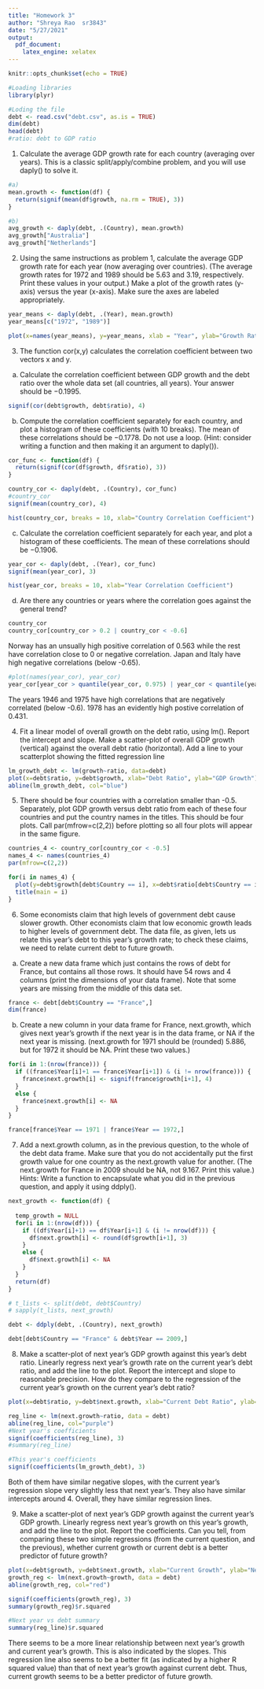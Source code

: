 ---
title: "Homework 3"
author: "Shreya Rao  sr3843"
date: "5/27/2021"
output: 
  pdf_document:
    latex_engine: xelatex
---

```{r setup, include=FALSE}
knitr::opts_chunk$set(echo = TRUE)
```


```{r}
#Loading libraries
library(plyr)

#Loding the file
debt <- read.csv("debt.csv", as.is = TRUE)
dim(debt)
head(debt)
#ratio: debt to GDP ratio
```


1. Calculate the average GDP growth rate for each country (averaging over years). This
is a classic split/apply/combine problem, and you will use daply() to solve it.

```{r}
#a)
mean.growth <- function(df) {
  return(signif(mean(df$growth, na.rm = TRUE), 3))
}

#b)
avg_growth <- daply(debt, .(Country), mean.growth)
avg_growth["Australia"]
avg_growth["Netherlands"]
```


2. Using the same instructions as problem 1, calculate the average GDP growth rate for
each year (now averaging over countries). (The average growth rates for 1972 and
1989 should be 5.63 and 3.19, respectively. Print these values in your output.) Make
a plot of the growth rates (y-axis) versus the year (x-axis). Make sure the axes are
labeled appropriately.

```{r}
year_means <- daply(debt, .(Year), mean.growth)
year_means[c("1972", "1989")]

plot(x=names(year_means), y=year_means, xlab = "Year", ylab="Growth Rate")
```


3. The function cor(x,y) calculates the correlation coefficient between two vectors x
and y.

a. Calculate the correlation coefficient between GDP growth and the debt ratio over
the whole data set (all countries, all years). Your answer should be −0.1995.

```{r}
signif(cor(debt$growth, debt$ratio), 4)
```

b. Compute the correlation coefficient separately for each country, and plot a histogram of these coefficients (with 10 breaks). The mean of these correlations
should be −0.1778. Do not use a loop. (Hint: consider writing a function and
then making it an argument to daply()).

```{r}
cor_func <- function(df) {
  return(signif(cor(df$growth, df$ratio), 3))
}

country_cor <- daply(debt, .(Country), cor_func)
#country_cor
signif(mean(country_cor), 4)

hist(country_cor, breaks = 10, xlab="Country Correlation Coefficient")
```

c. Calculate the correlation coefficient separately for each year, and plot a histogram
of these coefficients. The mean of these correlations should be −0.1906.

```{r}
year_cor <- daply(debt, .(Year), cor_func)
signif(mean(year_cor), 3)

hist(year_cor, breaks = 10, xlab="Year Correlation Coefficient")
```

d. Are there any countries or years where the correlation goes against the general
trend?

```{r}
country_cor
country_cor[country_cor > 0.2 | country_cor < -0.6]
```
Norway has an unsually high positive correlation of 0.563 while the rest have correlation close to 0 or negative correlation.
Japan and Italy have high negative correlations (below -0.65). 

```{r}
#plot(names(year_cor), year_cor)
year_cor[year_cor > quantile(year_cor, 0.975) | year_cor < quantile(year_cor, 0.025)]

```
The years 1946 and 1975 have high correlations that are negatively correlated (below -0.6).
1978 has an evidently high postive correlation of 0.431.


4. Fit a linear model of overall growth on the debt ratio, using lm(). Report the intercept
and slope. Make a scatter-plot of overall GDP growth (vertical) against the overall
debt ratio (horizontal). Add a line to your scatterplot showing the fitted regression
line

```{r}
lm_growth_debt <- lm(growth~ratio, data=debt)
plot(x=debt$ratio, y=debt$growth, xlab="Debt Ratio", ylab="GDP Growth")
abline(lm_growth_debt, col="blue")
```


5. There should be four countries with a correlation smaller than -0.5. Separately, plot
GDP growth versus debt ratio from each of these four countries and put the country names in the titles. This should be four plots. Call par(mfrow=c(2,2)) before
plotting so all four plots will appear in the same figure.

```{r}
countries_4 <- country_cor[country_cor < -0.5]
names_4 <- names(countries_4)
par(mfrow=c(2,2))

for(i in names_4) {
  plot(y=debt$growth[debt$Country == i], x=debt$ratio[debt$Country == i], xlab="Debt Ratio", ylab="GDP Growth")
  title(main = i)
}
```


6. Some economists claim that high levels of government debt cause slower growth. Other
economists claim that low economic growth leads to higher levels of government debt.
The data file, as given, lets us relate this year’s debt to this year’s growth rate; to
check these claims, we need to relate current debt to future growth.

a. Create a new data frame which just contains the rows of debt for France, but
contains all those rows. It should have 54 rows and 4 columns (print the dimensions of your data frame). Note that some years are missing from the middle of
this data set.

```{r}
france <- debt[debt$Country == "France",]
dim(france)
```

b. Create a new column in your data frame for France, next.growth, which gives
next year’s growth if the next year is in the data frame, or NA if the next year is missing. (next.growth for 1971 should be (rounded) 5.886, but for 1972 it
should be NA. Print these two values.)
```{r}

for(i in 1:(nrow(france))) {
  if ((france$Year[i]+1 == france$Year[i+1]) & (i != nrow(france))) { 
    france$next.growth[i] <- signif(france$growth[i+1], 4)
  }
  else { 
    france$next.growth[i] <- NA 
  }
}

france[france$Year == 1971 | france$Year == 1972,]
```


7. Add a next.growth column, as in the previous question, to the whole of the debt
data frame. Make sure that you do not accidentally put the first growth value for one
country as the next.growth value for another. (The next.growth for France in 2009
should be NA, not 9.167. Print this value.) Hints: Write a function to encapsulate
what you did in the previous question, and apply it using ddply().

```{r}
next_growth <- function(df) {
  
  temp_growth = NULL
  for(i in 1:(nrow(df))) {
    if ((df$Year[i]+1) == df$Year[i+1] & (i != nrow(df))) { 
      df$next.growth[i] <- round(df$growth[i+1], 3)
    }
    else { 
      df$next.growth[i] <- NA 
    }
  }
  return(df)
}

# t_lists <- split(debt, debt$Country)
# sapply(t_lists, next_growth)

debt <- ddply(debt, .(Country), next_growth)

debt[debt$Country == "France" & debt$Year == 2009,]
```


8. Make a scatter-plot of next year’s GDP growth against this year’s debt ratio. Linearly
regress next year’s growth rate on the current year’s debt ratio, and add the line to the
plot. Report the intercept and slope to reasonable precision. How do they compare
to the regression of the current year’s growth on the current year’s debt ratio?

```{r}
plot(x=debt$ratio, y=debt$next.growth, xlab="Current Debt Ratio", ylab="Next Year's Growth Rate")

reg_line <- lm(next.growth~ratio, data = debt)
abline(reg_line, col="purple")
#Next year's coefficients
signif(coefficients(reg_line), 3)
#summary(reg_line)

#This year's coefficients
signif(coefficients(lm_growth_debt), 3)
```
Both of them have similar negative slopes, with the current year's regression slope very slightly less that next year's. They also have similar intercepts around 4. 
Overall, they have similar regression lines. 


9. Make a scatter-plot of next year’s GDP growth against the current year’s GDP growth.
Linearly regress next year’s growth on this year’s growth, and add the line to the plot.
Report the coefficients. Can you tell, from comparing these two simple regressions
(from the current question, and the previous), whether current growth or current debt
is a better predictor of future growth?

```{r}
plot(x=debt$growth, y=debt$next.growth, xlab="Current Growth", ylab="Next Year Growth")
growth_reg <- lm(next.growth~growth, data = debt)
abline(growth_reg, col="red")

signif(coefficients(growth_reg), 3)
summary(growth_reg)$r.squared

#Next year vs debt summary
summary(reg_line)$r.squared
```
There seems to be a more linear relationship between next year's growth and current year's growth. This is also indicated by the slopes. This regression line also seems to be a better fit (as indicated by a higher R squared value) than that of next year's growth against current debt. 
Thus, current growth seems to be a better predictor of future growth. 
